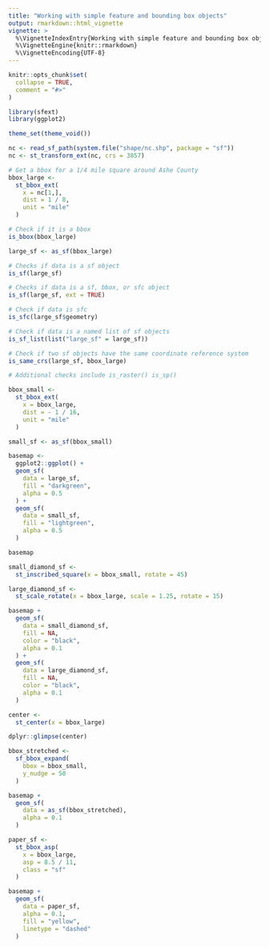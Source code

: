 ```yaml
---
title: "Working with simple feature and bounding box objects"
output: rmarkdown::html_vignette
vignette: >
  %\VignetteIndexEntry{Working with simple feature and bounding box objects}
  %\VignetteEngine{knitr::rmarkdown}
  %\VignetteEncoding{UTF-8}
---
```


```r
knitr::opts_chunk$set(
  collapse = TRUE,
  comment = "#>"
)
```

```r
library(sfext)
library(ggplot2)
```


```r
theme_set(theme_void())

nc <- read_sf_path(system.file("shape/nc.shp", package = "sf"))
nc <- st_transform_ext(nc, crs = 3857)
```


```r
# Get a bbox for a 1/4 mile square around Ashe County
bbox_large <-
  st_bbox_ext(
    x = nc[1,],
    dist = 1 / 8,
    unit = "mile"
  )

# Check if it is a bbox
is_bbox(bbox_large)

large_sf <- as_sf(bbox_large)

# Checks if data is a sf object
is_sf(large_sf)

# Checks if data is a sf, bbox, or sfc object
is_sf(large_sf, ext = TRUE)

# Check if data is sfc
is_sfc(large_sf$geometry)

# Check if data is a named list of sf objects
is_sf_list(list("large_sf" = large_sf))

# Check if two sf objects have the same coordinate reference system
is_same_crs(large_sf, bbox_large)

# Additional checks include is_raster() is_sp()
```


```r
bbox_small <-
  st_bbox_ext(
    x = bbox_large,
    dist = - 1 / 16,
    unit = "mile"
  )

small_sf <- as_sf(bbox_small)

basemap <-
  ggplot2::ggplot() +
  geom_sf(
    data = large_sf,
    fill = "darkgreen",
    alpha = 0.5
  ) +
  geom_sf(
    data = small_sf,
    fill = "lightgreen",
    alpha = 0.5
  )

basemap
```


```r
small_diamond_sf <-
  st_inscribed_square(x = bbox_small, rotate = 45)

large_diamond_sf <-
  st_scale_rotate(x = bbox_large, scale = 1.25, rotate = 15)

basemap +
  geom_sf(
    data = small_diamond_sf,
    fill = NA,
    color = "black",
    alpha = 0.1
  ) +
  geom_sf(
    data = large_diamond_sf,
    fill = NA,
    color = "black",
    alpha = 0.1
  )
```

```r
center <-
  st_center(x = bbox_large)

dplyr::glimpse(center)
```


```r
bbox_stretched <-
  sf_bbox_expand(
    bbox = bbox_small,
    y_nudge = 50
  )

basemap +
  geom_sf(
    data = as_sf(bbox_stretched),
    alpha = 0.1
  )

paper_sf <-
  st_bbox_asp(
    x = bbox_large,
    asp = 8.5 / 11,
    class = "sf"
  )

basemap +
  geom_sf(
    data = paper_sf,
    alpha = 0.1,
    fill = "yellow",
    linetype = "dashed"
  )
```
